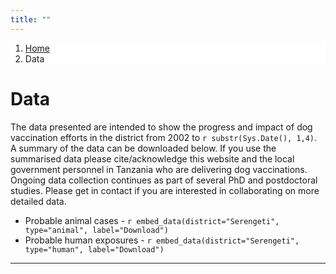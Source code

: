 ```yaml
---
title: ""
---
```


<ol class="breadcrumb" style="background-color:white;">
  <li class="breadcrumb-item"><a href="index.html">Home</a></li>
  <li class="breadcrumb-item active">Data</li>
</ol>

# Data  
  
The data presented are intended to show the progress and impact of dog vaccination efforts in the district from 2002 to `r substr(Sys.Date(), 1,4)`.  
A summary of the data can be downloaded below. If you use the summarised data please cite/acknowledge this website and the local government personnel in Tanzania who are delivering dog vaccinations.  
Ongoing data collection continues as part of several PhD and postdoctoral studies. Please get in contact if you are interested in collaborating on more detailed data.  
  
  * Probable animal cases - `r embed_data(district="Serengeti", type="animal", label="Download")`  
  * Probable human exposures - `r embed_data(district="Serengeti", type="human", label="Download")`

*** 